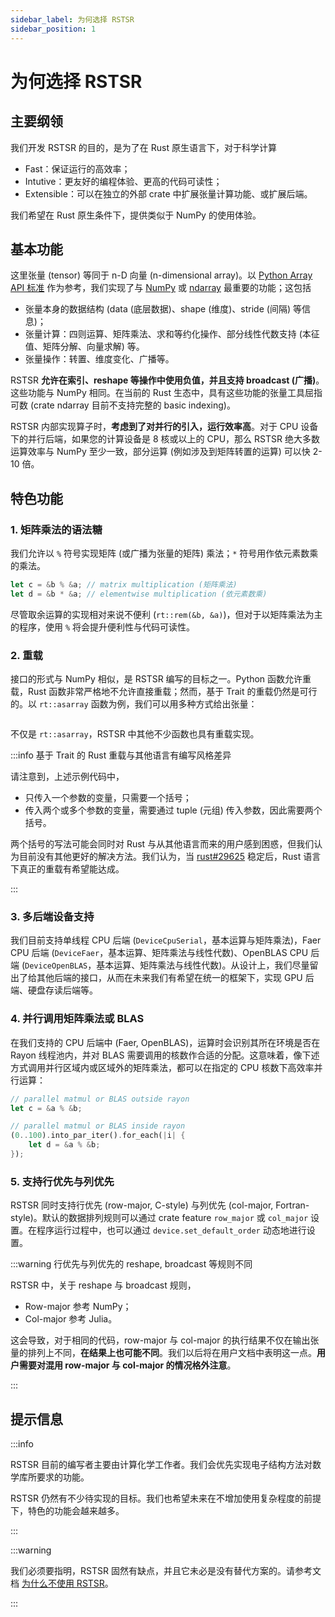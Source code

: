 ```yaml
---
sidebar_label: 为何选择 RSTSR
sidebar_position: 1
---
```


# 为何选择 RSTSR

## 主要纲领

我们开发 RSTSR 的目的，是为了在 Rust 原生语言下，对于科学计算
- Fast：保证运行的高效率；
- Intutive：更友好的编程体验、更高的代码可读性；
- Extensible：可以在独立的外部 crate 中扩展张量计算功能、或扩展后端。

我们希望在 Rust 原生条件下，提供类似于 NumPy 的使用体验。

## 基本功能

这里张量 (tensor) 等同于 n-D 向量 (n-dimensional array)。以 [Python Array API 标准](https://data-apis.org/array-api/latest/) 作为参考，我们实现了与 [NumPy](https://numpy.org/) 或 [ndarray](https://github.com/rust-ndarray/ndarray/) 最重要的功能；这包括

- 张量本身的数据结构 (data (底层数据)、shape (维度)、stride (间隔) 等信息)；
- 张量计算：四则运算、矩阵乘法、求和等约化操作、部分线性代数支持 (本征值、矩阵分解、向量求解) 等。
- 张量操作：转置、维度变化、广播等。

RSTSR **允许在索引、reshape 等操作中使用负值，并且支持 broadcast (广播)**。这些功能与 NumPy 相同。在当前的 Rust 生态中，具有这些功能的张量工具屈指可数 (crate ndarray 目前不支持完整的 basic indexing)。

RSTSR 内部实现算子时，**考虑到了对并行的引入，运行效率高**。对于 CPU 设备下的并行后端，如果您的计算设备是 8 核或以上的 CPU，那么 RSTSR 绝大多数运算效率与 NumPy 至少一致，部分运算 (例如涉及到矩阵转置的运算) 可以快 2-10 倍。

## 特色功能

### 1. 矩阵乘法的语法糖

我们允许以 `%` 符号实现矩阵 (或广播为张量的矩阵) 乘法；`*` 符号用作依元素数乘的乘法。

```rust
let c = &b % &a; // matrix multiplication (矩阵乘法)
let d = &b * &a; // elementwise multiplication (依元素数乘)
```
尽管取余运算的实现相对来说不便利 (`rt::rem(&b, &a)`)，但对于以矩阵乘法为主的程序，使用 `%` 将会提升便利性与代码可读性。

### 2. 重载

接口的形式与 NumPy 相似，是 RSTSR 编写的目标之一。Python 函数允许重载，Rust 函数非常严格地不允许直接重载；然而，基于 Trait 的重载仍然是可行的。以 `rt::asarray` 函数为例，我们可以用多种方式给出张量：

```rust file=../listings/features-default/tests/why_rstsr.rs anchor=asarray_override
```

不仅是 `rt::asarray`，RSTSR 中其他不少函数也具有重载实现。

:::info 基于 Trait 的 Rust 重载与其他语言有编写风格差异

请注意到，上述示例代码中，
- 只传入一个参数的变量，只需要一个括号；
- 传入两个或多个参数的变量，需要通过 tuple (元组) 传入参数，因此需要两个括号。

两个括号的写法可能会同时对 Rust 与从其他语言而来的用户感到困惑，但我们认为目前没有其他更好的解决方法。我们认为，当 [rust#29625](https://github.com/rust-lang/rust/issues/29625) 稳定后，Rust 语言下真正的重载有希望能达成。

:::

### 3. 多后端设备支持

我们目前支持单线程 CPU 后端 (`DeviceCpuSerial`，基本运算与矩阵乘法)，Faer CPU 后端 (`DeviceFaer`，基本运算、矩阵乘法与线性代数)、OpenBLAS CPU 后端 (`DeviceOpenBLAS`，基本运算、矩阵乘法与线性代数)。从设计上，我们尽量留出了给其他后端的接口，从而在未来我们有希望在统一的框架下，实现 GPU 后端、硬盘存读后端等。

### 4. 并行调用矩阵乘法或 BLAS

在我们支持的 CPU 后端中 (Faer, OpenBLAS)，运算时会识别其所在环境是否在 Rayon 线程池内，并对 BLAS 需要调用的核数作合适的分配。这意味着，像下述方式调用并行区域内或区域外的矩阵乘法，都可以在指定的 CPU 核数下高效率并行运算：
```rust
// parallel matmul or BLAS outside rayon
let c = &a % &b;

// parallel matmul or BLAS inside rayon
(0..100).into_par_iter().for_each(|i| {
    let d = &a % &b;
});
```

### 5. 支持行优先与列优先

RSTSR 同时支持行优先 (row-major, C-style) 与列优先 (col-major, Fortran-style)。默认的数据排列规则可以通过 crate feature `row_major` 或 `col_major` 设置。在程序运行过程中，也可以通过 `device.set_default_order` 动态地进行设置。

:::warning 行优先与列优先的 reshape, broadcast 等规则不同

RSTSR 中，关于 reshape 与 broadcast 规则，
- Row-major 参考 NumPy；
- Col-major 参考 Julia。

这会导致，对于相同的代码，row-major 与 col-major 的执行结果不仅在输出张量的排列上不同，**在结果上也可能不同**。我们以后将在用户文档中表明这一点。**用户需要对混用 row-major 与 col-major 的情况格外注意**。

:::

## 提示信息

:::info

RSTSR 目前的编写者主要由计算化学工作者。我们会优先实现电子结构方法对数学库所要求的功能。

RSTSR 仍然有不少待实现的目标。我们也希望未来在不增加使用复杂程度的前提下，特色的功能会越来越多。

:::

:::warning

我们必须要指明，RSTSR 固然有缺点，并且它未必是没有替代方案的。请参考文档 [为什么不使用 RSTSR](warning.mdx)。

:::
